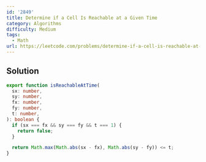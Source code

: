 ```yaml
---
id: '2849'
title: Determine if a Cell Is Reachable at a Given Time
category: Algorithms
difficulty: Medium
tags:
  - Math
url: https://leetcode.com/problems/determine-if-a-cell-is-reachable-at-a-given-time
---
```


## Solution

```typescript filename="solution.ts" copy
export function isReachableAtTime(
  sx: number,
  sy: number,
  fx: number,
  fy: number,
  t: number,
): boolean {
  if (sx === fx && sy === fy && t === 1) {
    return false;
  }

  return Math.max(Math.abs(sx - fx), Math.abs(sy - fy)) <= t;
}
```
